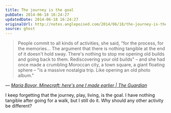 ```yaml
---
title: The journey is the goal
pubDate: 2014-06-18 16:24:27
updatedDate: 2014-06-18 16:24:27
originalUrl: http://notes.anglepoised.com/2014/06/18/the-journey-is-the-goal/
source: ghost
---
```


> People commit to all kinds of activities, she said, "for the process, for the memories&hellip; The argument that there is nothing tangible at the end of it doesn't hold sway. There's nothing to stop me opening old builds and going back to them. Rediscovering your old builds" – and she had once made a crumbling Moroccan city, a town square, a giant floating sphere – "is a massive nostalgia trip. Like opening an old photo album."

— <cite>[Maria Bovor, _Minecraft: here's one I made earlier | The Guardian_](http://www.theguardian.com/technology/2014/jun/14/minecraft-computer-game-success)</cite>

I keep forgetting that the journey, play, living, is the goal. I have nothing tangible after going for a walk, but I still do it. Why should any other activity be different?
